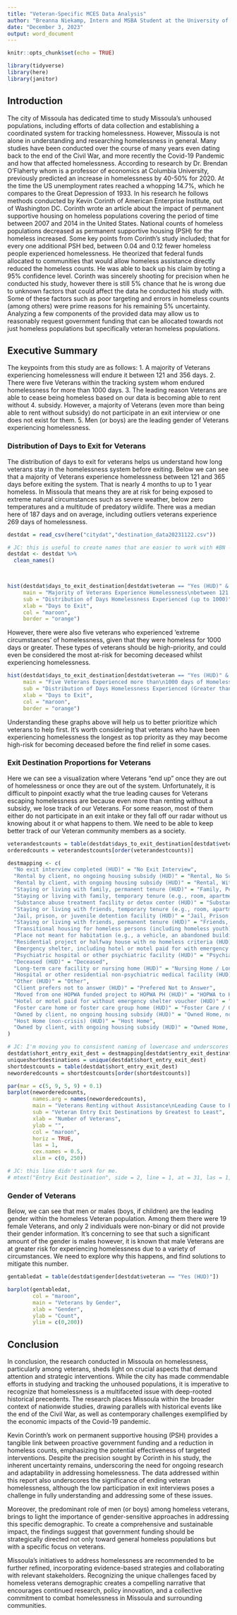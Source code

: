 ```yaml
---
title: "Veteran-Specific MCES Data Analysis"
author: "Breanna Niekamp, Intern and MSBA Student at the University of Montana"
date: "December 3, 2023"
output: word_document
---
```


```r
knitr::opts_chunk$set(echo = TRUE)

library(tidyverse)
library(here)
library(janitor)

```
## Introduction

The city of Missoula has dedicated time to study Missoula’s unhoused populations, including efforts of data collection and establishing a coordinated system for tracking homelessness. However, Missoula is not alone in understanding and researching homelessness in general. Many studies have been conducted over the course of many years even dating back to the end of the Civil War, and more recently the Covid-19 Pandemic and how that affected homelessness. 
	According to research by Dr. Brendan O’Flaherty whom is a professor of economics at Columbia University, previously predicted an increase in homelessness by 40-50% for 2020. At the time the US unemployment rates reached a whopping 14.7%, which he compares to the Great Depression of 1933. In his research he follows methods conducted by Kevin Corinth of American Enterprise Institute, out of Washington DC. Corinth wrote an article about the impact of permanent supportive housing on homeless populations covering the period of time between 2007 and 2014 in the United States. National counts of homeless populations decreased as permanent supportive housing (PSH) for the homeless increased. 
	Some key points from Corinth’s study included; that for every one additional PSH bed, between 0.04 and 0.12 fewer homeless people experienced homelessness. He theorized that federal funds allocated to communities that would allow homeless assistance directly reduced the homeless counts. He was able to back up his claim by toting a 95% confidence level. Corinth was sincerely shooting for precision when he conducted his study, however there is still 5% chance that he is wrong due to unknown factors that could affect the data he conducted his study with. Some of these factors such as poor targeting and errors in homeless counts (among others) were prime reasons for his remaining 5% uncertainty. 
	Analyzing a few components of the provided data may allow us to reasonably request government funding that can be allocated towards not just homeless populations but specifically veteran homeless populations.

## Executive Summary

The keypoints from this study are as follows:
1. A majority of Veterans experiencing homelessness will endure it between 121 and 356 days.
2. There were five Veterans within the tracking system whom endured homelessness for more than 1000 days. 
3. The leading reason Veterans are able to cease being homeless based on our data is becoming able to rent without 4. subsidy. However, a majority of Veterans (even more than being able to rent without subsidy) do not participate in an exit interview or one does not exist for them. 
5. Men (or boys) are the leading gender of Veterans experiencing homelessness. 

### Distribution of Days to Exit for Veterans
The distribution of days to exit for veterans helps us understand how long veterans stay in the homelessness system before exiting. Below we can see that a majority of Veterans experience homelessness between 121 and 365 days before exiting the system. That is nearly 4 months to up to 1 year homeless. In Missoula that means they are at risk for being exposed to extreme natural circumstances such as severe weather, below zero temperatures and a multitude of predatory wildlife. There was a median here of 187 days and on average, including outliers veterans experience 269 days of homelessness. 
```r

destdat = read_csv(here("citydat","destination_data20231122.csv"))

# JC: this is useful to create names that are easier to work with #BN - Added this command to my future learning.
destdat <- destdat %>% 
  clean_names()


  
hist(destdat$days_to_exit_destination[destdat$veteran == "Yes (HUD)" & destdat$days_to_exit_destination <= 1000],
     main = "Majority of Veterans Experience Homelessness\nbetween 121 and 356 days",
     sub = "Distribution of Days Homelessness Experienced (up to 1000)",
     xlab = "Days to Exit",
     col = "maroon",
     border = "orange")
```

However, there were also five veterans who experienced ‘extreme circumstances’ of homelessness, given that they were homeless for 1000 days or greater. These types of veterans should be high-priority, and could even be considered the most at-risk for becoming deceased whilst experiencing homelessness.
```r
hist(destdat$days_to_exit_destination[destdat$veteran == "Yes (HUD)" & destdat$days_to_exit_destination >= 1000],
     main = "Five Veterans Experienced more than\n1000 days of Homelessness",
     sub = "Distribution of Days Homelessness Experienced (Greater than 1000)",
     xlab = "Days to Exit",
     col = "maroon",
     border = "orange")
```

Understanding these graphs above will help us to better prioritize which veterans to help first. It’s worth considering that veterans who have been experiencing homelessness the longest as top priority as they may become high-risk for becoming deceased before the find relief in some cases. 

### Exit Destination Proportions for Veterans

Here we can see a visualization where Veterans “end up” once they are out of homelessness or once they are out of the system. Unfortunately, it is difficult to pinpoint exactly what the true leading causes for Veterans escaping homelessness are because even more than renting without a subsidy, we lose track of our Veterans. For some reason, most of them either do not participate in an exit intake or they fall off our radar without us knowing about it or what happens to them. We need to be able to keep better track of our Veteran community members as a society.

```r
veterandestcounts = table(destdat$days_to_exit_destination[destdat$veteran == "Yes (HUD)"])
orderedcounts = veterandestcounts[order(veterandestcounts)]

destmapping <- c(
  "No exit interview completed (HUD)" = "No Exit Interview",
  "Rental by client, no ongoing housing subsidy (HUD)" = "Rental, No Subsidy",
  "Rental by client, with ongoing housing subsidy (HUD)" = "Rental, With Subsidy", 
  "Staying or living with family, permanent tenure (HUD)" = "Family, Permanent",
  "Staying or living with family, temporary tenure (e.g., room, apartment, or house) (HUD)" = "Family, Temporary",
  "Substance abuse treatment facility or detox center (HUD)" = "Substance Abuse Facility",
  "Staying or living with friends, temporary tenure (e.g., room, apartment, or house) (HUD)" = "Friends, Temporary",
  "Jail, prison, or juvenile detention facility (HUD)" = "Jail, Prison, Juvenile Facility",
  "Staying or living with friends, permanent tenure (HUD)" = "Friends, Permanent",
  "Transitional housing for homeless persons (including homeless youth) (HUD)" = "Transitional House, Including Youth",
  "Place not meant for habitation (e.g., a vehicle, an abandoned building, bus/train/subway station/airport or anywhere outside) (HUD)" = "Not Meant for Habitation",
  "Residential project or halfway house with no homeless criteria (HUD)" = "Residential Project / Halfway House",
  "Emergency shelter, including hotel or motel paid for with emergency shelter voucher, Host Home shelter (HUD)" = "Emergency Shelter",
  "Psychiatric hospital or other psychiatric facility (HUD)" = "Psychiatric Facility",
  "Deceased (HUD)" = "Deceased",
  "Long-term care facility or nursing home (HUD)" = "Nursing Home / Long Term Care",
  "Hospital or other residential non-psychiatric medical facility (HUD)" = "Hospital",
  "Other (HUD)" = "Other",
  "Client prefers not to answer (HUD)" = "Prefered Not to Answer",
  "Moved from one HOPWA funded project to HOPWA PH (HUD)" = "HOPWA to HOPWA PH",
  "Hotel or motel paid for without emergency shelter voucher (HUD)" = "Hotel without Emergency Voucher",
  "Foster care home or foster care group home (HUD)" = "Foster Care / Group Home",
  "Owned by client, no ongoing housing subsidy (HUD)" = "Owned Home, no Subsidy",
  "Host Home (non-crisis) (HUD)" = "Host Home",
  "Owned by client, with ongoing housing subsidy (HUD)" = "Owned Home, with Subsidy"
)

# JC: I'm moving you to consistent naming of lowercase and underscores #BN - Agreed, thank you.
destdat$short_entry_exit_dest = destmapping[destdat$entry_exit_destination]
uniqueshortdestinations = unique(destdat$short_entry_exit_dest)
shortdestcounts = table(destdat$short_entry_exit_dest)
neworderedcounts = shortdestcounts[order(shortdestcounts)]

par(mar = c(5, 9, 5, 9) + 0.1)
barplot(neworderedcounts,
        names.arg = names(neworderedcounts),
        main = "Veterans Renting without Assistance\nLeading Cause to End Homelessness",
        sub = "Veteran Entry Exit Destinations by Greatest to Least",
        xlab = "Number of Veterans",
        ylab = "",
        col = "maroon",
        horiz = TRUE,
        las = 1,
        cex.names = 0.5,
        xlim = c(0, 250))

# JC: this line didn't work for me.
# mtext("Entry Exit Destination", side = 2, line = 1, at = 31, las = 1, cex = 0.7) removed, saved for future learning - BN
```

### Gender of Veterans

Below, we can see that men or males (boys, if children) are the leading gender within the homeless Veteran population. Among them there were 19 female Veterans, and only 2 individuals were non-binary or did not provide their gender information. It’s concerning to see that such a significant amount of the gender is males however, it is known that male Veterans are at greater risk for experiencing homelessness due to a variety of circumstances. We need to explore why this happens, and find solutions to mitigate this number. 

```r

gentabledat = table(destdat$gender[destdat$veteran == "Yes (HUD)"])

barplot(gentabledat, 
        col = "maroon", 
        main = "Veterans by Gender",
        xlab = "Gender", 
        ylab = "Count", 
        ylim = c(0,200))
```

## Conclusion

  In conclusion, the research conducted in Missoula on homelessness, particularly among veterans, sheds light on crucial aspects that demand attention and strategic interventions. While the city has made commendable efforts in studying and tracking the unhoused populations, it is imperative to recognize that homelessness is a multifaceted issue with deep-rooted historical precedents. The research places Missoula within the broader context of nationwide studies, drawing parallels with historical events like the end of the Civil War, as well as contemporary challenges exemplified by the economic impacts of the Covid-19 pandemic.

  Kevin Corinth's work on permanent supportive housing (PSH) provides a tangible link between proactive government funding and a reduction in homeless counts, emphasizing the potential effectiveness of targeted interventions. Despite the precision sought by Corinth in his study, the inherent uncertainty remains, underscoring the need for ongoing research and adaptability in addressing homelessness. The data addressed within this report also underscores the significance of ending veteran homelessness, although the low participation in exit interviews poses a challenge in fully understanding and addressing some of these issues.

  Moreover, the predominant role of men (or boys) among homeless veterans, brings to light the importance of gender-sensitive approaches in addressing this specific demographic. To create a comprehensive and sustainable impact, the findings suggest that government funding should be strategically directed not only toward general homeless populations but with a specific focus on veterans.

  Missoula's initiatives to address homelessness are recommended to be further refined, incorporating evidence-based strategies and collaborating with relevant stakeholders. Recognizing the unique challenges faced by homeless veterans demographic creates a compelling narrative that encourages continued research, policy innovation, and a collective commitment to combat homelessness in Missoula and surrounding communities.

